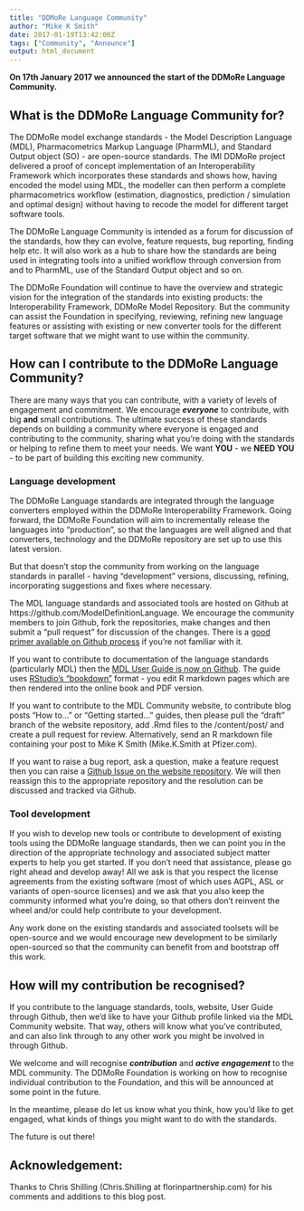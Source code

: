 ```yaml
---
title: "DDMoRe Language Community"
author: "Mike K Smith"
date: 2017-01-19T13:42:00Z
tags: ["Community", "Announce"]
output: html_document
---
```


**On 17th January 2017 we announced the start of the DDMoRe Language 
Community.**

## What is the DDMoRe Language Community for?
The DDMoRe model exchange standards - the Model Description Language (MDL),
Pharmacometrics Markup Language (PharmML), and Standard Output object (SO) - 
are open-source standards. The IMI DDMoRe project delivered a proof of concept
implementation of an Interoperability Framework which incorporates these 
standards and shows how, having encoded the model using MDL, the modeller can
then perform a complete pharmacometrics workflow (estimation, diagnostics,
prediction / simulation and optimal design) without having to recode the model
for different target software tools.

The DDMoRe Language Community is intended as a forum for discussion of 
the standards, how they can evolve, feature requests, bug reporting, 
finding help etc. It will also work as a hub to share how the standards are 
being used in integrating tools into a unified workflow through conversion 
from and to PharmML, use of the Standard Output object and so on.

The DDMoRe Foundation will continue to have the overview and strategic vision
for the integration of the standards into existing products: 
the Interoperability Framework, DDMoRe Model Repository. But the community can
assist the Foundation in specifying, reviewing, refining new language features
or assisting with existing or new converter tools for the different target 
software that we might want to use within the community.

## How can I contribute to the DDMoRe Language Community?
There are many ways that you can contribute, with a variety of levels of
engagement and commitment. We encourage ***everyone*** to contribute, with 
big **and** small contributions. The ultimate success of these standards depends 
on building a community where everyone is engaged and contributing to the community,
sharing what you're doing with the standards or helping to refine them to meet your needs.
We want **YOU** - we **NEED YOU** - to be part of building this exciting new community.

### Language development
The DDMoRe Language standards are integrated through the language converters
employed within the DDMoRe Interoperability Framework. Going forward, the 
DDMoRe Foundation will aim to incrementally release the languages into 
"production", so that the languages are well aligned and that converters, 
technology and the DDMoRe repository are set up to use this latest version.

But that doesn't stop the community from working on the language standards in 
parallel - having "development" versions, discussing, refining, incorporating
suggestions and fixes where necessary.

The MDL language standards and associated tools are hosted on Github at 
https://github.com/ModelDefinitionLanguage. We encourage the community 
members to join Github, fork the repositories, make changes and then submit a
"pull request" for discussion of the changes. There is a [good primer available 
on Github process](https://guides.github.com/activities/hello-world/)
if you're not familiar with it.

If you want to contribute to documentation of the language standards
(particularly MDL) then the 
[MDL User Guide is now on Github](https://github.com/ModelDefinitionLanguage/MDLUserGuide). 
The guide uses [RStudio's "bookdown"](https://github.com/rstudio/bookdown) 
format - you edit R markdown pages which are then rendered into the online book 
and PDF version.

If you want to contribute to the MDL Community website, to contribute blog posts
"How to..." or "Getting started..." guides, then please pull the "draft" branch of
the website repository, add .Rmd files to the /content/post/ and create a pull 
request for review. Alternatively, send an R markdown file containing your post to 
Mike K Smith (Mike.K.Smith at Pfizer.com).

If you want to raise a bug report, ask a question, make a feature request then
you can raise a [Github Issue on the website repository](https://github.com/ModelDefinitionLanguage/website/issues).
We will then reassign this to the appropriate repository and the 
resolution can be discussed and tracked via Github.

### Tool development
If you wish to develop new tools or contribute to development of existing tools
using the DDMoRe language standards, then we can point you in the direction of
the appropriate technology and associated subject matter experts to help you
get started. If you don't need that assistance, please go right ahead and 
develop away! All we ask is that you respect the license agreements from the 
existing software (most of which uses AGPL, ASL or variants of open-source 
licenses) and we ask that you also keep the community informed what you're 
doing, so that others don't reinvent the wheel and/or could help contribute to
your development.

Any work done on the existing standards and associated toolsets will be 
open-source and we would encourage new development to be similarly open-sourced
so that the community can benefit from and bootstrap off this work.

## How will my contribution be recognised?
If you contribute to the language standards, tools, website, User Guide through
Github, then we'd like to have your Github profile linked via the MDL Community
website. That way, others will know what you've contributed, and can also link 
through to any other work you might be involved in through Github.

We welcome and will recognise ***contribution*** and ***active engagement*** to 
the MDL community. The DDMoRe Foundation is working on how to recognise individual 
contribution to the Foundation, and this will be announced at some point in the
future. 

In the meantime, please do let us know what you think, how you'd like to get
engaged, what kinds of things you might want to do with the standards.

The future is out there!

## Acknowledgement:
Thanks to Chris Shilling (Chris.Shilling at florinpartnership.com)
for his comments and additions to this blog post.
